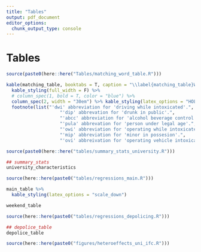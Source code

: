 ```yaml
---
title: "Tables"
output: pdf_document
editor_options: 
  chunk_output_type: console
---
```


<!-- ```{r setup, include=FALSE} -->
<!-- knitr::opts_chunk$set(echo = F, message = F, warning = F) -->
<!-- knitr::opts_knit$set(root.dir = rprojroot::find_rstudio_root_file()) -->
<!-- library(kableExtra) -->
<!-- ``` -->

# Tables

```r
source(paste0(here::here("Tables/matching_word_table.R")))
```

```r
kable(matching_table, booktabs = T, caption = "\\label{matching_table}Words/phrases used to pattern match on outcomes of interest. Each word to match represents a portion of a word to match on. For example, the word 'sex' will match on 'sexual assault' and 'sex offense' since 'sex' appears in each of these descriptions.") %>%
  kable_styling(full_width = F) %>%
  # column_spec(1, bold = T, color = "blue") %>%
  column_spec(2, width = "30em") %>% kable_styling(latex_options = "HOLD_position") %>% 
  footnote(list("'dwi' abbreviation for 'driving while intoxicated'.",
                    "'dip' abbrevation for 'drunk in public'.",
                    "'abcc' abbreviation for 'alcohol beverage control comission'.",
                    "'pula' abbrevation for 'person under legal age'.",
                    "'owi' abbreviation for 'operating while intoxicated'.",
                    "'mip' abbreviation for 'minor in possesion'.",
                    "'ovi' abbreivation for 'operating vehicle intoxicated'."))
```


```r
source(paste0(here::here("tables/summary_stats_university.R")))
```

```r
## summary_stats
university_characteristics
```


```r
source(here::here(paste0("tables/regressions_main.R")))
```

```r
main_table %>% 
  kable_styling(latex_options = "scale_down")
```

```r
weekend_table
```

```r
source(here::here(paste0("tables/regressions_depolicing.R")))
```


```r
## depolice_table
depolice_table
```

```r
source(here::here(paste0("figures/heteroeffects_uni_ifc.R")))
```

\begin{landscape}
```r
ifc_uni_table
```
\end{landscape}
